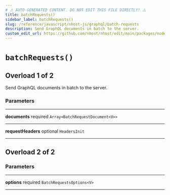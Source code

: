 ```yaml
---
# ⚠️ AUTO-GENERATED CONTENT. DO NOT EDIT THIS FILE DIRECTLY! ⚠️
title: batchRequests()
sidebar_label: batchRequests()
slug: /reference/javascript/nhost-js/graphql/batch-requests
description: Send GraphQL documents in batch to the server.
custom_edit_url: https://github.com/nhost/nhost/edit/main/packages/node_modules/.pnpm/graphql-request@5.0.0_graphql@15.7.2/node_modules/graphql-request/dist/index.d.ts#L25
---
```


# `batchRequests()`

## Overload 1 of 2

Send GraphQL documents in batch to the server.

### Parameters

---

**<span className="parameter-name">documents</span>** <span className="optional-status">required</span> `Array<BatchRequestDocument<V>>`

---

**<span className="parameter-name">requestHeaders</span>** <span className="optional-status">optional</span> `HeadersInit`

---

## Overload 2 of 2

### Parameters

---

**<span className="parameter-name">options</span>** <span className="optional-status">required</span> `BatchRequestsOptions<V>`

---
